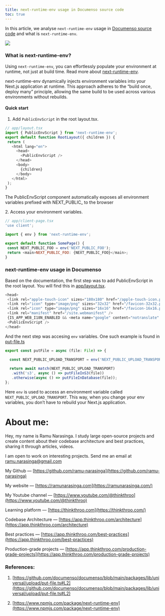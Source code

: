 ```yaml
---
title: next-runtime-env usage in Documenso source code
toc: true
---
```


In this article, we analyse `next-runtime-env` usage in [Documenso source code](https://github.com/documenso/documenso/blob/main/packages/lib/universal/upload/put-file.ts#L2) and what is `next-runtime-env`.

![](https://cdn-images-1.medium.com/max/1600/1*Ya-10RsM-QMMpFnP0I7x9A.png)

### What is next-runtime-env?

Using `next-runtime-env`, you can effortlessly populate your environment at runtime, not just at build time. Read more about [next-runtime-env](https://www.npmjs.com/package/next-runtime-env).

next-runtime-env dynamically injects environment variables into your Next.js application at runtime. This approach adheres to the “build once, deploy many” principle, allowing the same build to be used across various environments without rebuilds.

#### Quick start

1. Add `PublicEnvScript` in the root layout.tsx.
    

```js
// app/layout.tsx
import { PublicEnvScript } from 'next-runtime-env';
export default function RootLayout({ children }) {
 return (
   <html lang="en">
     <head>
       <PublicEnvScript />
     </head>
     <body>
       {children}
     </body>
   </html>
 );
}
```

The PublicEnvScript component automatically exposes all environment variables prefixed with NEXT\_PUBLIC\_ to the browser

2\. Access your environment variables.

```js
// app/client-page.tsx
'use client';

import { env } from 'next-runtime-env';

export default function SomePage() {
 const NEXT_PUBLIC_FOO = env('NEXT_PUBLIC_FOO');
 return <main>NEXT_PUBLIC_FOO: {NEXT_PUBLIC_FOO}</main>;
}
```

### next-runtime-env usage in Documenso

Based on the documentation, the first step was to add PublicEnvScript in the root layout. You will find this in [app/layout.tsx](https://github.com/documenso/documenso/blob/main/apps/web/src/app/layout.tsx#L73).

```js
<head>
 <link rel="apple-touch-icon" sizes="180x180" href="/apple-touch-icon.png" />
 <link rel="icon" type="image/png" sizes="32x32" href="/favicon-32x32.png" />
 <link rel="icon" type="image/png" sizes="16x16" href="/favicon-16x16.png" />
 <link rel="manifest" href="/site.webmanifest" />
 {IS_APP_WEB_I18N_ENABLED && <meta name="google" content="notranslate" />}
 <PublicEnvScript />
</head>
```

And the next step was accesing `env` variables. One such example is found in [put-file.ts](https://github.com/documenso/documenso/blob/main/packages/lib/universal/upload/put-file.ts#L49)

```js
export const putFile = async (file: File) => {
  
  const NEXT_PUBLIC_UPLOAD_TRANSPORT = env('NEXT_PUBLIC_UPLOAD_TRANSPORT');

  return await match(NEXT_PUBLIC_UPLOAD_TRANSPORT)
   .with('s3', async () => putFileInS3(file))
   .otherwise(async () => putFileInDatabase(file));
};
```

Here `env` is used to access an environment variable called `NEXT_PUBLIC_UPLOAD_TRANSPORT`. This way, when you change your env variables, you don’t have to rebuild your Next.js application.

# **About me:**

Hey, my name is Ramu Narasinga. I study large open-source projects and create content about their codebase architecture and best practices, sharing it through articles, videos.

I am open to work on interesting projects. Send me an email at ramu.narasinga@gmail.com

My Github — [https://github.com/ramu-narasinga](https://github.com/ramu-narasinga)

My website — [https://ramunarasinga.com](https://ramunarasinga.com/)

My Youtube channel — [https://www.youtube.com/@thinkthroo](https://www.youtube.com/@thinkthroo)

Learning platform — [https://thinkthroo.com](https://thinkthroo.com/)

Codebase Architecture — [https://app.thinkthroo.com/architecture](https://app.thinkthroo.com/architecture)

Best practices — [https://app.thinkthroo.com/best-practices](https://app.thinkthroo.com/best-practices)

Production-grade projects — [https://app.thinkthroo.com/production-grade-projects](https://app.thinkthroo.com/production-grade-projects)

### References:

1. [https://github.com/documenso/documenso/blob/main/packages/lib/universal/upload/put-file.ts#L2](https://github.com/documenso/documenso/blob/main/packages/lib/universal/upload/put-file.ts#L2)
    
2. [https://www.npmjs.com/package/next-runtime-env](https://www.npmjs.com/package/next-runtime-env)